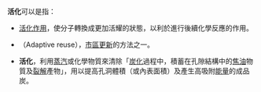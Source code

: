 '''活化'''可以是指：

*[[活化|活化作用]]，使分子轉換成更加活耀的狀態，以利於進行後續化學反應的作用。
*{{Le|活化建築|Adaptive reuse}}（Adaptive reuse），[[市區重建|市區更新]]的方法之一。
*'''活化'''，利用[[蒸汽|蒸汽]]或化學物質來清除「[[炭化|炭化]]過程中，積蓄在孔隙結構中的[[焦油|焦油]]物質及[[裂解|裂解]]產物」，用以提高孔洞體積（或內表面積）及產生高吸附[[能量|能量]]的成品炭。

{{disambig|Cat=二字作品消歧義}}